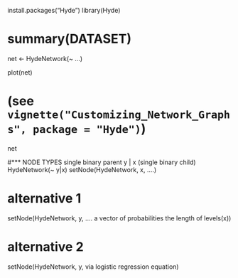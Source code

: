 install.packages("Hyde")
library(Hyde)

# summary(DATASET)

net <- HydeNetwork(~ ...)

plot(net)

# (see `vignette("Customizing_Network_Graphs", package = "Hyde")`) 

net


#*** NODE TYPES
single binary parent y | x (single binary child)
HydeNetwork(~ y|x)
setNode(HydeNetwork, x, ....)

# alternative 1
setNode(HydeNetwork, y, .... a vector of probabilities the length of levels(x))

# alternative 2
setNode(HydeNetwork, y, via logistic regression equation)

